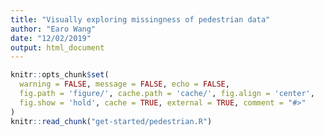 ```yaml
---
title: "Visually exploring missingness of pedestrian data"
author: "Earo Wang"
date: "12/02/2019"
output: html_document
---
```


```r
knitr::opts_chunk$set(
  warning = FALSE, message = FALSE, echo = FALSE,
  fig.path = 'figure/', cache.path = 'cache/', fig.align = 'center',
  fig.show = 'hold', cache = TRUE, external = TRUE, comment = "#>"
)
knitr::read_chunk("get-started/pedestrian.R")
```


```r
```

```r
```

```r
```

```r
```

```r
```

```r
```

```r
```

```r
```
